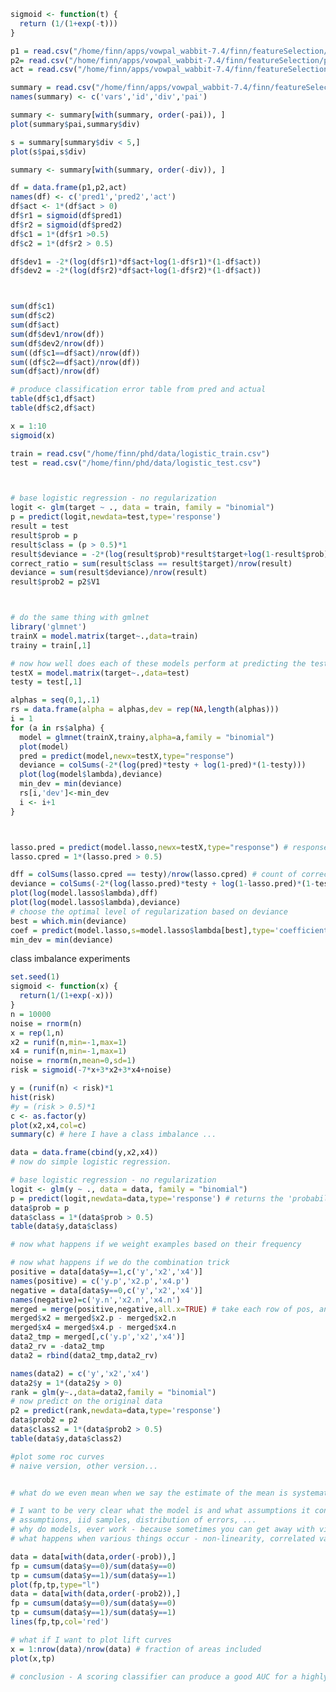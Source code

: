 ```r

sigmoid <- function(t) {
  return (1/(1+exp(-t)))
}

p1 = read.csv("/home/finn/apps/vowpal_wabbit-7.4/finn/featureSelection/pred2",header=FALSE)
p2= read.csv("/home/finn/apps/vowpal_wabbit-7.4/finn/featureSelection/pred2",header=FALSE)
act = read.csv("/home/finn/apps/vowpal_wabbit-7.4/finn/featureSelection/VW1kvalid.target",header=FALSE)

summary = read.csv("/home/finn/apps/vowpal_wabbit-7.4/finn/featureSelection/summary",header=FALSE)
names(summary) <- c('vars','id','div','pai')

summary <- summary[with(summary, order(-pai)), ]
plot(summary$pai,summary$div)

s = summary[summary$div < 5,]
plot(s$pai,s$div)

summary <- summary[with(summary, order(-div)), ]

df = data.frame(p1,p2,act)
names(df) <- c('pred1','pred2','act')
df$act <- 1*(df$act > 0)
df$r1 = sigmoid(df$pred1)
df$r2 = sigmoid(df$pred2)
df$c1 = 1*(df$r1 >0.5)
df$c2 = 1*(df$r2 > 0.5)

df$dev1 = -2*(log(df$r1)*df$act+log(1-df$r1)*(1-df$act))
df$dev2 = -2*(log(df$r2)*df$act+log(1-df$r2)*(1-df$act))



sum(df$c1)
sum(df$c2)
sum(df$act)
sum(df$dev1/nrow(df))
sum(df$dev2/nrow(df))
sum((df$c1==df$act)/nrow(df))
sum((df$c2==df$act)/nrow(df))
sum(df$act)/nrow(df)

# produce classification error table from pred and actual
table(df$c1,df$act)
table(df$c2,df$act)

```

```r


x = 1:10
sigmoid(x)
```

```r

train = read.csv("/home/finn/phd/data/logistic_train.csv")
test = read.csv("/home/finn/phd/data/logistic_test.csv")



# base logistic regression - no regularization
logit <- glm(target ~ ., data = train, family = "binomial")
p = predict(logit,newdata=test,type='response')
result = test
result$prob = p
result$class = (p > 0.5)*1
result$deviance = -2*(log(result$prob)*result$target+log(1-result$prob)*(1-result$target))
correct_ratio = sum(result$class == result$target)/nrow(result)
deviance = sum(result$deviance)/nrow(result)
result$prob2 = p2$V1



# do the same thing with gmlnet
library('glmnet')
trainX = model.matrix(target~.,data=train)
trainy = train[,1]

# now how well does each of these models perform at predicting the test data ...
testX = model.matrix(target~.,data=test)
testy = test[,1]

alphas = seq(0,1,.1)
rs = data.frame(alpha = alphas,dev = rep(NA,length(alphas)))
i = 1
for (a in rs$alpha) {
  model = glmnet(trainX,trainy,alpha=a,family = "binomial")
  plot(model)
  pred = predict(model,newx=testX,type="response")
  deviance = colSums(-2*(log(pred)*testy + log(1-pred)*(1-testy)))
  plot(log(model$lambda),deviance)
  min_dev = min(deviance)
  rs[i,'dev']<-min_dev
  i <- i+1  
}




```

```r

lasso.pred = predict(model.lasso,newx=testX,type="response") # response is the probability between 0 and 1 of y==1
lasso.cpred = 1*(lasso.pred > 0.5)

dff = colSums(lasso.cpred == testy)/nrow(lasso.cpred) # count of correctly predicted instances 
deviance = colSums(-2*(log(lasso.pred)*testy + log(1-lasso.pred)*(1-testy)))
plot(log(model.lasso$lambda),dff)
plot(log(model.lasso$lambda),deviance)
# choose the optimal level of regularization based on deviance
best = which.min(deviance)
coef = predict(model.lasso,s=model.lasso$lambda[best],type='coefficients')
min_dev = min(deviance)

```

class imbalance experiments
```r

set.seed(1)
sigmoid <- function(x) {
  return(1/(1+exp(-x)))
}
n = 10000
noise = rnorm(n)
x = rep(1,n)
x2 = runif(n,min=-1,max=1)
x4 = runif(n,min=-1,max=1)
noise = rnorm(n,mean=0,sd=1)
risk = sigmoid(-7*x+3*x2+3*x4+noise)

y = (runif(n) < risk)*1
hist(risk)
#y = (risk > 0.5)*1
c <- as.factor(y)
plot(x2,x4,col=c)
summary(c) # here I have a class imbalance ...

data = data.frame(cbind(y,x2,x4))
# now do simple logistic regression.

# base logistic regression - no regularization
logit <- glm(y ~ ., data = data, family = "binomial")
p = predict(logit,newdata=data,type='response') # returns the 'probabilities'
data$prob = p
data$class = 1*(data$prob > 0.5)
table(data$y,data$class)

# now what happens if we weight examples based on their frequency

# now what happens if we do the combination trick
positive = data[data$y==1,c('y','x2','x4')]
names(positive) = c('y.p','x2.p','x4.p')
negative = data[data$y==0,c('y','x2','x4')]
names(negative)=c('y.n','x2.n','x4.n')
merged = merge(positive,negative,all.x=TRUE) # take each row of pos, and follow by each row of negative
merged$x2 = merged$x2.p - merged$x2.n
merged$x4 = merged$x4.p - merged$x4.n
data2_tmp = merged[,c('y.p','x2','x4')]
data2_rv = -data2_tmp
data2 = rbind(data2_tmp,data2_rv)

names(data2) = c('y','x2','x4')
data2$y = 1*(data2$y > 0)
rank = glm(y~.,data=data2,family = "binomial")
# now predict on the original data
p2 = predict(rank,newdata=data,type='response')
data$prob2 = p2
data$class2 = 1*(data$prob2 > 0.5)
table(data$y,data$class2)

#plot some roc curves
# naive version, other version...


# what do we even mean when we say the estimate of the mean is systematically biased downwards for small samples when using unbalanced logistic regression?

# I want to be very clear what the model is and what assumptions it contains, and what goes wrong when these assumptions are not fullfilled in the real world.
# assumptions, iid samples, distribution of errors, ...
# why do models, ever work - because sometimes you can get away with violations of the model.
# what happens when various things occur - non-linearity, correlated variables, violations of error assumptions, class imbalance, finite samples, including irrelevent variables, missing relevent variables.

data = data[with(data,order(-prob)),]
fp = cumsum(data$y==0)/sum(data$y==0)
tp = cumsum(data$y==1)/sum(data$y==1)
plot(fp,tp,type="l")
data = data[with(data,order(-prob2)),]
fp = cumsum(data$y==0)/sum(data$y==0)
tp = cumsum(data$y==1)/sum(data$y==1)
lines(fp,tp,col='red')

# what if I want to plot lift curves
x = 1:nrow(data)/nrow(data) # fraction of areas included
plot(x,tp) 

# conclusion - A scoring classifier can produce a good AUC for a highly class imbalanced problem, even when thresholding at 0.5 yeilds the trivial all 0 prediction.


```





